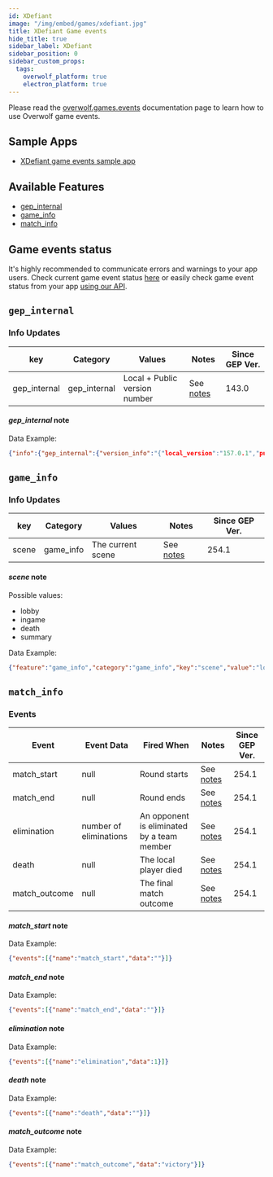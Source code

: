 ```yaml
---
id: XDefiant
image: "/img/embed/games/xdefiant.jpg"
title: XDefiant Game events
hide_title: true
sidebar_label: XDefiant
sidebar_position: 0
sidebar_custom_props:
  tags:
    overwolf_platform: true
    electron_platform: true
---
```


<!-- GENERATED USING /scripts/generate.js -->

<head>
  <meta name="keywords" content="API for XDefiant, XDefiant API, SDK for XDefiant, XDefiant SDK"/>
</head>

<GameInfo gameId={22994} page="docs" />

Please read the [overwolf.games.events](/api/live-game-data) documentation page to learn how to use Overwolf game events.

## Sample Apps

* [XDefiant game events sample app](https://github.com/overwolf/events-sample-app)

## Available Features

* [gep_internal](#gep_internal)
* [game_info](#game_info)
* [match_info](#match_info)


## Game events status

It's highly recommended to communicate errors and warnings to your app users. Check current game event status [here](/status/) or easily check game event status from your app [using our API](/topics/using-events/how-to-check-events-status-from-app).

## `gep_internal`

### Info Updates

key          | Category    | Values                    | Notes                 | Since GEP Ver. |
------------ | ------------| ------------------------- | --------------------- | ------------- |
gep_internal | gep_internal| Local + Public version number|See [notes](#gep_internal-note)|   143.0       |

#### *gep_internal* note

Data Example:

```json
{"info":{"gep_internal":{"version_info":"{"local_version":"157.0.1","public_version":"157.0.1","is_updated":true}"}},"feature":"gep_internal"}
```

## `game_info`

### Info Updates

key          | Category    | Values                    | Notes                 | Since GEP Ver. |
------------ | ------------| ------------------------- | --------------------- | ------------- |
scene | game_info | The current scene |See [notes](#scene-note)|   254.1   |

#### *scene* note

Possible values:
* lobby
* ingame
* death
* summary

Data Example:

```json
{"feature":"game_info","category":"game_info","key":"scene","value":"lobby"}
```

## `match_info`

### Events

Event | Event Data                        | Fired When                  | Notes              | Since GEP Ver. |
------| ----------------------------------| --------------------------- | ------------------ | --------------|
match_start | null                         | Round starts               | See [notes](#match_start-note)  |     254.1      |
match_end | null                           | Round ends                | See [notes](#match_end-note)   |     254.1      |
elimination | number of eliminations |    An opponent is eliminated by a team member         |  See [notes](#elimination-note)  |   254.1      |
death | null |    The local player died	         |  See [notes](#death-note)  |   254.1      
match_outcome | null |    The final match outcome         |  See [notes](#match_outcome-note)  |   254.1  

#### *match_start* note

Data Example:

```json
{"events":[{"name":"match_start","data":""}]}
```

#### *match_end* note

Data Example:

```json
{"events":[{"name":"match_end","data":""}]}
```

#### *elimination* note

Data Example:

```json
{"events":[{"name":"elimination","data":1}]}
```

#### *death* note

Data Example:

```json
{"events":[{"name":"death","data":""}]}
```
#### *match_outcome* note

Data Example:

```json
{"events":[{"name":"match_outcome","data":"victory"}]}
```

